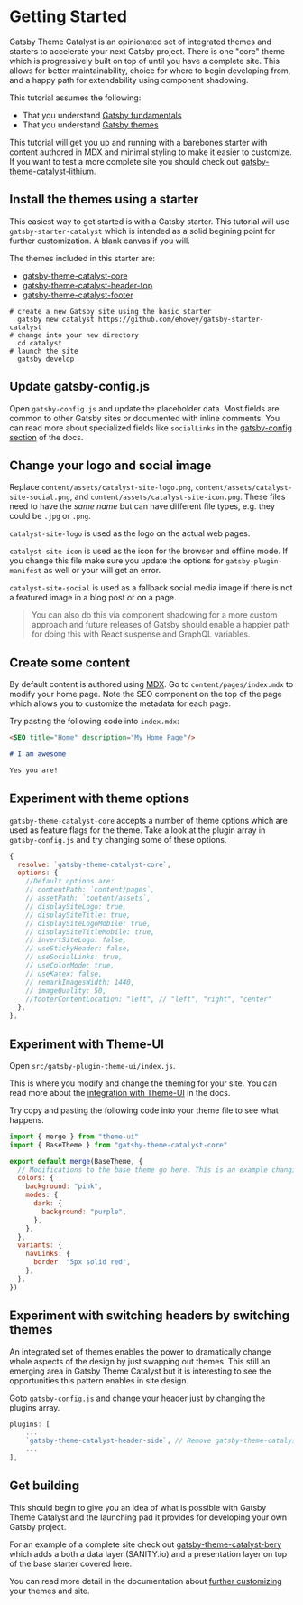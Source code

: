 <SEO
  title="Getting Started"
  description="Getting started guide for Gatsby Theme Catalyst. Covers installing basic starters and beginning to use the themes to build your site. Gatsby Theme Catalyst is an opinionated set of integrated themes and starters to accelerate your next Gatsby project."
/>

# Getting Started

Gatsby Theme Catalyst is an opinionated set of integrated themes and starters to accelerate your next Gatsby project. There is one "core" theme which is progressively built on top of until you have a complete site. This allows for better maintainability, choice for where to begin developing from, and a happy path for extendability using component shadowing.

This tutorial assumes the following:

- That you understand [Gatsby fundamentals](https://www.gatsbyjs.org/tutorial/#gatsby-fundamentals)
- That you understand [Gatsby themes](https://www.gatsbyjs.org/tutorial/using-a-theme/)

This tutorial will get you up and running with a barebones starter with content authored in MDX and minimal styling to make it easier to customize. If you want to test a more complete site you should check out [gatsby-theme-catalyst-lithium](/docs/gatsby-theme-catalyst-lithium).

## Install the themes using a starter

This easiest way to get started is with a Gatsby starter. This tutorial will use `gatsby-starter-catalyst` which is intended as a solid begining point for further customization. A blank canvas if you will.

The themes included in this starter are:

- [gatsby-theme-catalyst-core](/docs/gatsby-theme-catalyst-core)
- [gatsby-theme-catalyst-header-top](/docs/gatsby-theme-catalyst-header-top)
- [gatsby-theme-catalyst-footer](/docs/gatsby-theme-catalyst-footer)

```shell
# create a new Gatsby site using the basic starter
  gatsby new catalyst https://github.com/ehowey/gatsby-starter-catalyst
# change into your new directory
  cd catalyst
# launch the site
  gatsby develop
```

## Update gatsby-config.js

Open `gatsby-config.js` and update the placeholder data. Most fields are common to other Gatsby sites or documented with inline comments. You can read more about specialized fields like `socialLinks` in the [gatsby-config section](/docs/gatsby-config) of the docs.

## Change your logo and social image

Replace `content/assets/catalyst-site-logo.png`, `content/assets/catalyst-site-social.png`, and `content/assets/catalyst-site-icon.png`. These files need to have the _same name_ but can have different file types, e.g. they could be `.jpg` or `.png`.

`catalyst-site-logo` is used as the logo on the actual web pages.

`catalyst-site-icon` is used as the icon for the browser and offline mode. If you change this file make sure you update the options for `gatsby-plugin-manifest` as well or your will get an error.

`catalyst-site-social` is used as a fallback social media image if there is not a featured image in a blog post or on a page.

> You can also do this via component shadowing for a more custom approach and future releases of Gatsby should enable a happier path for doing this with React suspense and GraphQL variables.

## Create some content

By default content is authored using [MDX](https://www.gatsbyjs.org/docs/mdx/getting-started/). Go to `content/pages/index.mdx` to modify your home page. Note the SEO component on the top of the page which allows you to customize the metadata for each page.

Try pasting the following code into `index.mdx`:

```md
<SEO title="Home" description="My Home Page"/>

# I am awesome

Yes you are!
```

## Experiment with theme options

`gatsby-theme-catalyst-core` accepts a number of theme options which are used as feature flags for the theme. Take a look at the plugin array in `gatsby-config.js` and try changing some of these options.

```js
{
  resolve: `gatsby-theme-catalyst-core`,
  options: {
    //Default options are:
    // contentPath: `content/pages`,
    // assetPath: `content/assets`,
    // displaySiteLogo: true,
    // displaySiteTitle: true,
    // displaySiteLogoMobile: true,
    // displaySiteTitleMobile: true,
    // invertSiteLogo: false,
    // useStickyHeader: false,
    // useSocialLinks: true,
    // useColorMode: true,
    // useKatex: false,
    // remarkImagesWidth: 1440,
    // imageQuality: 50,
    //footerContentLocation: "left", // "left", "right", "center"
  },
},
```

## Experiment with Theme-UI

Open `src/gatsby-plugin-theme-ui/index.js`.

This is where you modify and change the theming for your site. You can read more about the [integration with Theme-UI](/docs/theme-ui) in the docs.

Try copy and pasting the following code into your theme file to see what happens.

```js
import { merge } from "theme-ui"
import { BaseTheme } from "gatsby-theme-catalyst-core"

export default merge(BaseTheme, {
  // Modifications to the base theme go here. This is an example changing colors and using variants to change your navigation links. Uncomment the code below to see what happens.
  colors: {
    background: "pink",
    modes: {
      dark: {
        background: "purple",
      },
    },
  },
  variants: {
    navLinks: {
      border: "5px solid red",
    },
  },
})
```

## Experiment with switching headers by switching themes

An integrated set of themes enables the power to dramatically change whole aspects of the design by just swapping out themes. This still an emerging area in Gatsby Theme Catalyst but it is interesting to see the opportunities this pattern enables in site design.

Goto `gatsby-config.js` and change your header just by changing the plugins array.

```js
plugins: [
    ...
    `gatsby-theme-catalyst-header-side`, // Remove gatsby-theme-catalyst-header-top
    ...
],
```

## Get building

This should begin to give you an idea of what is possible with Gatsby Theme Catalyst and the launching pad it provides for developing your own Gatsby project.

For an example of a complete site check out [gatsby-theme-catalyst-bery](/docs/gatsby-theme-catalyst-bery) which adds a both a data layer (SANITY.io) and a presentation layer on top of the base starter covered here.

You can read more detail in the documentation about [further customizing](/docs/configuring-themes) your themes and site.
